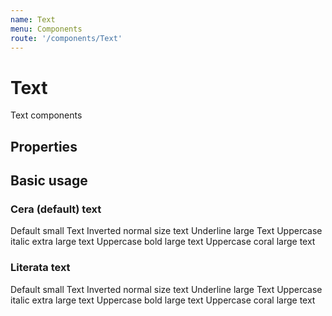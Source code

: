 ```yaml
---
name: Text
menu: Components
route: '/components/Text'
---
```





# Text

Text components
 
## Properties
<Props of={Text} />

## Basic usage

### Cera (default) text
<Playground>
   <BlockContainer>
      <Text size="small">Default small Text</Text>
 </BlockContainer>
  <BlockContainer style={{
    background: 'black'
  }}>
      <Text color='white' size="normal">Inverted normal size text</Text>
 </BlockContainer>
  <BlockContainer>
      <Text underline size="large">Underline large Text</Text>
 </BlockContainer>
  <BlockContainer>
      <Text uppercase italic size="extraLarge">Uppercase italic extra large text</Text>
 </BlockContainer>
  <BlockContainer>
      <Text uppercase bold size="large">Uppercase bold large text</Text>
 </BlockContainer>
  <BlockContainer>
      <Text uppercase bold size="large" color="coral">Uppercase coral large text</Text>
 </BlockContainer>
</Playground>

### Literata text
<Playground>
   <BlockContainer>
      <Text font="literata" size="small">Default small Text</Text>
 </BlockContainer>
  <BlockContainer style={{
    background: 'black'
  }}>
      <Text font="literata" color='white' size="normal">Inverted normal size text</Text>
 </BlockContainer>
  <BlockContainer>
      <Text font="literata" underline size="large">Underline large Text</Text>
 </BlockContainer>
  <BlockContainer>
      <Text font="literata" uppercase italic size="extraLarge">Uppercase italic extra large text</Text>
 </BlockContainer>
  <BlockContainer>
      <Text font="literata" uppercase bold size="large">Uppercase bold large text</Text>
 </BlockContainer>
  <BlockContainer>
      <Text font="literata" uppercase bold size="large" color="coral">Uppercase coral large text</Text>
 </BlockContainer>
</Playground>

